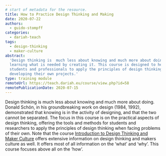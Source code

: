 ```yaml
---
# start of metadata for the resource.
title: How to Practice Design Thinking and Making
date: 2020-07-22
authors:
  - guido-stompff
categories:
  - dariah-teach
tags:
  - design-thinking
  - maker-culture
abstract:
  'Design thinking is  much less about knowing and much more about doing: it is
  learning what is needed by creating it. This course is designed to help
  students and professionals to apply the principles of design thinking in
  developing their own projects.'
type: training module
remoteUrl: https://teach.dariah.eu/course/view.php?id=58
remotePublicationDate: 2020-07-15
---
```


Design thinking is much less about knowing and much more about doing. Donald
Schön, in his groundbreaking work on design (1984, 1992), demonstrated that
knowing is in the activity of designing, and that the two cannot be separated.
The focus in this course is on the practical aspects of design thinking,
offering the tools and methods for students and researchers to apply the
principles of design thinking when facing problems of their own. Note that the
course
[Introduction to Design Thinking and Maker Culture](/resource/introduction-to-design-thinking-and-maker-culture)
offers extensive information on design thinking and makers culture as well. It
offers most of all information on the ‘what’ and ‘why’. This course focuses
above all on the ‘how’.

<CTA
  title="Interested in learning more?"
  subtitle="How to Practice Design Thinking and Making"
  url="https://teach.dariah.eu/course/view.php?id=58"
/>
